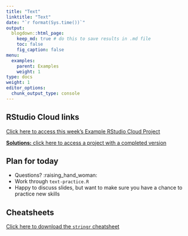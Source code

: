 ```yaml
---
title: "Text"
linktitle: "Text"
date: "`r format(Sys.time())`"
output:
  blogdown::html_page:
    keep_md: true # do this to save results in .md file
    toc: false
    fig_caption: false
menu:
  examples:
    parent: Examples
    weight: 1
type: docs
weight: 1
editor_options:
  chunk_output_type: console
---
```


## RStudio Cloud links

[Click here to access this week's Example RStudio Cloud Project](https://rstudio.cloud/spaces/210747/project/3902108)

[**Solutions:** click here to access a project with a completed version](https://rstudio.cloud/spaces/210747/project/3902113)


## Plan for today
- Questions? :raising_hand_woman:
- Work through `text-practice.R`
- Happy to discuss slides, but want to make sure you have a chance to practice new skills


## Cheatsheets

[Click here to download the `stringr` cheatsheet](https://raw.githubusercontent.com/rstudio/cheatsheets/main/strings.pdf)

